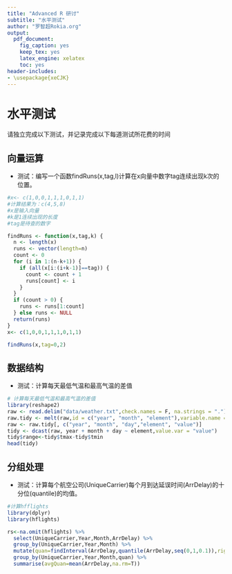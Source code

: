 ```yaml
---
title: "Advanced R 研讨"
subtitle: "水平测试"
author: "罗智超Rokia.org"
output: 
  pdf_document: 
    fig_caption: yes
    keep_tex: yes
    latex_engine: xelatex
    toc: yes
header-includes:
- \usepackage{xeCJK}
---
```



# 水平测试

请独立完成以下测试，并记录完成以下每道测试所花费的时间

## 向量运算

- 测试：编写一个函数findRuns(x,tag,l)计算在x向量中数字tag连续出现k次的位置。

```r
#x<- c(1,0,0,1,1,1,0,1,1)
#计算结果为：c(4,5,8)
#x是输入向量
#k是1连续出现的长度
#tag是待查的数字

findRuns <- function(x,tag,k) {
  n <- length(x)
  runs <- vector(length=n)
  count <- 0
  for (i in 1:(n-k+1)) {
    if (all(x[i:(i+k-1)]==tag)) {
      count <- count + 1
      runs[count] <- i
    }
  }
  if (count > 0) {
    runs <- runs[1:count]
  } else runs <- NULL
  return(runs)
}
x<- c(1,0,0,1,1,1,0,1,1)

findRuns(x,tag=0,2)


```


## 数据结构

- 测试：计算每天最低气温和最高气温的差值

```r
# 计算每天最低气温和最高气温的差值
library(reshape2)
raw <- read.delim("data/weather.txt",check.names = F, na.strings = ".")
raw.tidy <- melt(raw,id = c("year", "month", "element"),variable.name = "day", na.rm = TRUE)
raw <- raw.tidy[, c("year", "month", "day","element", "value")]
tidy <- dcast(raw, year + month + day ~ element,value.var = "value")
tidy$range<-tidy$tmax-tidy$tmin
head(tidy)
```

## 分组处理

- 测试：计算每个航空公司(UniqueCarrier)每个月到达延误时间(ArrDelay)的十分位(quantile)的均值。

```r
#计算hfflights
library(dplyr)
library(hflights)

rs<-na.omit(hflights) %>% 
  select(UniqueCarrier,Year,Month,ArrDelay) %>%
  group_by(UniqueCarrier,Year,Month) %>%
  mutate(quan=findInterval(ArrDelay,quantile(ArrDelay,seq(0,1,0.1)),rightmost.closed = TRUE)) %>% 
  group_by(UniqueCarrier,Year,Month,quan) %>%
  summarise(avgQuan=mean(ArrDelay,na.rm=T))


```

